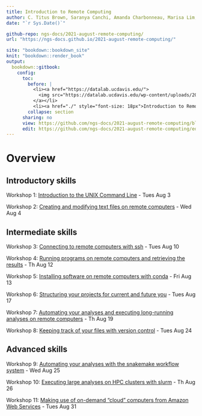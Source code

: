 ```yaml
---
title: Introduction to Remote Computing
author: C. Titus Brown, Saranya Canchi, Amanda Charbonneau, Marisa Lim, Abhijna Parigi, Pamela Reynolds, and Nick Ulle.
date: "`r Sys.Date()`"

github-repo: ngs-docs/2021-august-remote-computing/
url: "https://ngs-docs.github.io/2021-august-remote-computing/"

site: "bookdown::bookdown_site"
knit: "bookdown::render_book"
output:
  bookdown::gitbook:
    config:
      toc:
        before: |
          <li><a href="https://datalab.ucdavis.edu/">
            <img src="https://datalab.ucdavis.edu/wp-content/uploads/2019/07/datalab-logo-full-color-rgb-1.png" style="height: 100%; width: 100%; object-fit: contain" />
          </a></li>
          <li><a href="./" style="font-size: 18px">Introduction to Remote Computing (Pilot)</a></li>
        collapse: section
      sharing: no
      view: https://github.com/ngs-docs/2021-august-remote-computing/blob/main/%s
      edit: https://github.com/ngs-docs/2021-august-remote-computing/edit/main/%s
---
```


# Overview {-}

## Introductory skills {-}

Workshop 1: [Introduction to the UNIX Command Line](introduction-to-the-unix-command-line.html) - Tues Aug 3

Workshop 2: [Creating and modifying text files on remote computers](creating-and-modifying-text-files-on-remote-computers.html) - Wed Aug 4

## Intermediate skills {-}

Workshop 3: [Connecting to remote computers with ssh](connecting-to-remote-computers-with-ssh.html) - Tues Aug 10

Workshop 4: [Running programs on remote computers and retrieving the results](running-programs-on-remote-computers-and-retrieving-the-results.html) - Th Aug 12

Workshop 5: [Installing software on remote computers with conda](installing-software-on-remote-computers-with-conda.html) - Fri Aug 13

Workshop 6: [Structuring your projects for current and future you](structuring-your-projects-for-current-and-future-you.html) - Tues Aug 17

Workshop 7: [Automating your analyses and executing long-running analyses on remote computers](automating-your-analyses-and-executing-long-running-analyses-on-remote-computers.html) - Th Aug 19

Workshop 8: [Keeping track of your files with version control](keeping-track-of-your-files-with-version-control.html) - Tues Aug 24

## Advanced skills {-}

Workshop 9: [Automating your analyses with the snakemake workflow system](automating-your-analyses-with-the-snakemake-workflow-system.html) - Wed Aug 25

Workshop 10: [Executing large analyses on HPC clusters with slurm](executing-large-analyses-on-hpc-clusters-with-slurm.html) - Th Aug 26

Workshop 11: [Making use of on-demand "cloud" computers from Amazon Web Services](making-use-of-on-demand-cloud-computers-from-amazon-web-services.html) - Tues Aug 31
